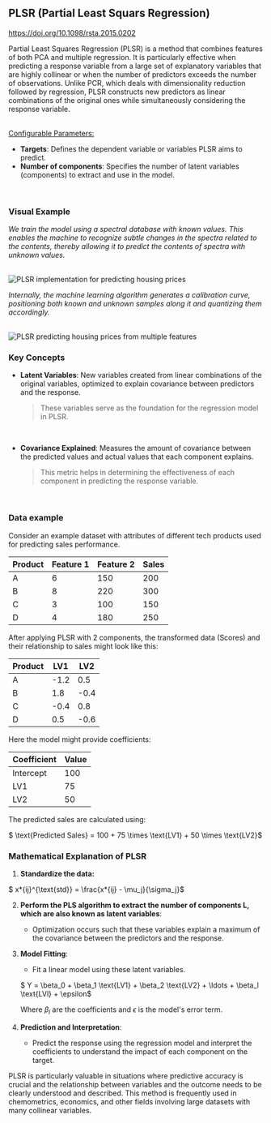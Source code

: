 
## PLSR (Partial Least Squars Regression)

https://doi.org/10.1098/rsta.2015.0202

Partial Least Squares Regression (PLSR) is a method that combines features of both PCA and multiple regression. It is particularly effective when predicting a response variable from a large set of explanatory variables that are highly collinear or when the number of predictors exceeds the number of observations. Unlike PCR, which deals with dimensionality reduction followed by regression, PLSR constructs new predictors as linear combinations of the original ones while simultaneously considering the response variable.

<br />
<u>Configurable Parameters:</u>

- **Targets**: Defines the dependent variable or variables PLSR aims to predict.
- **Number of components**: Specifies the number of latent variables (components) to extract and use in the model.

<br />

### Visual Example

_We train the model using a spectral database with known values. This enables the machine to recognize subtle changes in the spectra related to the contents, thereby allowing it to predict the contents of spectra with unknown values._

<br />
<Image
  src={`${imagePath}regression_database_example1.png`}
  alt='PLSR implementation for predicting housing prices'
  width={1080}
  height={373}
/>
<br />

_Internally, the machine learning algorithm generates a calibration curve, positioning both known and unknown samples along it and quantizing them accordingly._

<br />
<Image
  class='image-center'
  src={`${imagePath}regression_database_example2.png`}
  alt='PLSR predicting housing prices from multiple features'
  width={512}
  height={373}
/>

### Key Concepts

- **Latent Variables**: New variables created from linear combinations of the original variables, optimized to explain covariance between predictors and the response.

  > These variables serve as the foundation for the regression model in PLSR.

  <br />

- **Covariance Explained**: Measures the amount of covariance between the predicted values and actual values that each component explains.

  > This metric helps in determining the effectiveness of each component in predicting the response variable.

  <br />

### Data example

Consider an example dataset with attributes of different tech products used for predicting sales performance.

| Product | Feature 1 | Feature 2 | Sales |
| ------- | --------- | --------- | ----- |
| A       | 6         | 150       | 200   |
| B       | 8         | 220       | 300   |
| C       | 3         | 100       | 150   |
| D       | 4         | 180       | 250   |

After applying PLSR with 2 components, the transformed data (Scores) and their relationship to sales might look like this:

| Product | LV1  | LV2  |
| ------- | ---- | ---- |
| A       | -1.2 | 0.5  |
| B       | 1.8  | -0.4 |
| C       | -0.4 | 0.8  |
| D       | 0.5  | -0.6 |

Here the model might provide coefficients:

| Coefficient | Value |
| ----------- | ----- |
| Intercept   | 100   |
| LV1         | 75    |
| LV2         | 50    |

The predicted sales are calculated using:

$ \text{Predicted Sales} = 100 + 75 \times \text{LV1} + 50 \times \text{LV2}$

### Mathematical Explanation of PLSR

1. **Standardize the data:**

$ x*{ij}^{\text{std}} = \frac{x*{ij} - \mu_j}{\sigma_j}$

2. **Perform the PLS algorithm to extract the number of components $\mathbf{L}$, which are also known as latent variables**:

   - Optimization occurs such that these variables explain a maximum of the covariance between the predictors and the response.

3. **Model Fitting**:

   - Fit a linear model using these latent variables.

   $ Y = \beta_0 + \beta_1 \text{LV1} + \beta_2 \text{LV2} + \ldots + \beta_l \text{LVl} + \epsilon$

   Where $\beta_l$ are the coefficients and $\epsilon$ is the model's error term.

4. **Prediction and Interpretation**:

   - Predict the response using the regression model and interpret the coefficients to understand the impact of each component on the target.

PLSR is particularly valuable in situations where predictive accuracy is crucial and the relationship between variables and the outcome needs to be clearly understood and described. This method is frequently used in chemometrics, economics, and other fields involving large datasets with many collinear variables.
